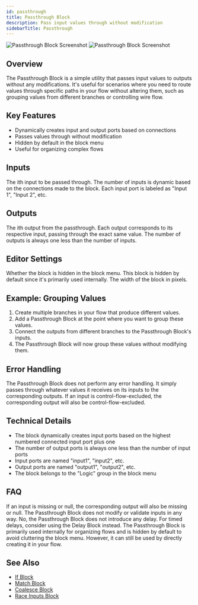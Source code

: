 ```yaml
---
id: passthrough
title: Passthrough Block
description: Pass input values through without modification
sidebarTitle: Passthrough
---
```


<Frame>
  <img src="/block-reference/assets/passthrough_light.png" alt="Passthrough Block Screenshot" className="block dark:hidden" />
  <img src="/block-reference/assets/passthrough_dark.png" alt="Passthrough Block Screenshot" className="hidden dark:block" />
</Frame>

## Overview
The Passthrough Block is a simple utility that passes input values to outputs without any modifications. It's useful for scenarios where you need to route values through specific paths in your flow without altering them, such as grouping values from different branches or controlling wire flow.

## Key Features

- Dynamically creates input and output ports based on connections
- Passes values through without modification
- Hidden by default in the block menu
- Useful for organizing complex flows

## Inputs

<ParamField path="Input [i]" type="any">
  The ith input to be passed through. The number of inputs is dynamic based on the connections made to the block. Each input port is labeled as "Input 1", "Input 2", etc.
</ParamField>

## Outputs

<ResponseField name="Output [i]" type="any">
  The ith output from the passthrough. Each output corresponds to its respective input, passing through the exact same value. The number of outputs is always one less than the number of inputs.
</ResponseField>

## Editor Settings

<ParamField path="Hidden" type="boolean" default={true}>
  Whether the block is hidden in the block menu. This block is hidden by default since it's primarily used internally.
</ParamField>

<ParamField path="Width" type="number" default={175}>
  The width of the block in pixels.
</ParamField>

## Example: Grouping Values

1. Create multiple branches in your flow that produce different values.
2. Add a Passthrough Block at the point where you want to group these values.
3. Connect the outputs from different branches to the Passthrough Block's inputs.
4. The Passthrough Block will now group these values without modifying them.

## Error Handling

The Passthrough Block does not perform any error handling. It simply passes through whatever values it receives on its inputs to the corresponding outputs. If an input is control-flow-excluded, the corresponding output will also be control-flow-excluded.

## Technical Details

- The block dynamically creates input ports based on the highest numbered connected input port plus one
- The number of output ports is always one less than the number of input ports
- Input ports are named "input1", "input2", etc.
- Output ports are named "output1", "output2", etc.
- The block belongs to the "Logic" group in the block menu

## FAQ

<AccordionGroup>
  <Accordion title="What happens if an input is missing or null?">
    If an input is missing or null, the corresponding output will also be missing or null. The Passthrough Block does not modify or validate inputs in any way.
  </Accordion>

  <Accordion title="Can the Passthrough Block be used to delay execution?">
    No, the Passthrough Block does not introduce any delay. For timed delays, consider using the Delay Block instead.
  </Accordion>

  <Accordion title="Why is this block hidden by default?">
    The Passthrough Block is primarily used internally for organizing flows and is hidden by default to avoid cluttering the block menu. However, it can still be used by directly creating it in your flow.
  </Accordion>
</AccordionGroup>

## See Also

- [If Block](/block-reference/logic/if)
- [Match Block](/block-reference/logic/match)
- [Coalesce Block](/block-reference/logic/coalesce)
- [Race Inputs Block](/block-reference/logic/race-inputs)
